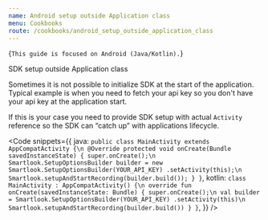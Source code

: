 ```yaml
---
name: Android setup outside Application class
menu: Cookbooks
route: /cookbooks/android_setup_outside_application_class
---
```



<TextBlock kind="important" invisibleOn="android">{`
This guide is focused on Android (Java/Kotlin).
`}</TextBlock>

<TextBlock kind="title">SDK setup outside Application class</TextBlock>

Sometimes it is not possible to initialize SDK at the start of the application.
Typical example is when you need to fetch your api key so you don't have your api key at the application start.

If this is your case you need to provide SDK setup with actual `Activity` reference so the SDK can “catch up” with applications lifecycle.

<Code
  snippets={{
    java: `
public class MainActivity extends AppCompatActivity {\n
    @Override
    protected void onCreate(Bundle savedInstanceState) {
        super.onCreate();\n
        Smartlook.SetupOptionsBuilder builder = new Smartlook.SetupOptionsBuilder(YOUR_API_KEY)
                .setActivity(this);\n
        Smartlook.setupAndStartRecording(builder.build());
    }
}
`,
    kotlin: `
class MainActivity : AppCompatActivity() {\n
    override fun onCreate(savedInstanceState: Bundle) {
        super.onCreate();\n
        val builder = Smartlook.SetupOptionsBuilder(YOUR_API_KEY)
                .setActivity(this)\n
        Smartlook.setupAndStartRecording(builder.build())
    }
}
`,
  }}
/>